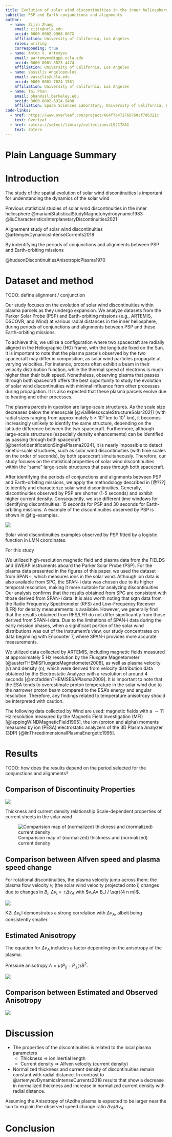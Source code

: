 ```yaml
---
title: Evolution of solar wind discontinuities in the inner heliosphere
subtitle: PSP and Earth conjunctions and alignments
author:
  - name: Zijin Zhang
    email: zijin@ucla.edu
    orcid: 0000-0002-9968-067X
    affiliation: University of California, Los Angeles
    roles: writing
    corresponding: true
  - name: Anton V. Artemyev
    email: aartemyev@igpp.ucla.edu
    orcid: 0000-0001-8823-4474
    affiliation: University of California, Los Angeles
  - name: Vassilis Angelopoulos
    email: vassilis@ucla.edu
    orcid: 0000-0001-7024-1561
    affiliation: University of California, Los Angeles
  - name: Tai Phan
    email: phan@ssl.berkeley.edu
    orcid: 0000-0002-6924-9408
    affiliation: Space Sciences Laboratory, University of California, Berkeley
code-links:
  - href: https://www.overleaf.com/project/664f7b472768760cf7d6321c
    text: Overleaf
  - href: zotero://select/library/collections/L9JC7XAI
    text: Zotero
---
```


# Plain Language Summary

# Introduction

The study of the spatial evolution of solar wind discontinuities is important for understanding the dynamics of the solar wind

Previous statistical studies of solar wind discontinuities in the inner heliosphere @marianiStatisticalStudyMagnetohydrodynamic1983 @liuCharacteristicsInterplanetaryDiscontinuities2021

Alignement study of solar wind discontinuities @artemyevDynamicsIntenseCurrents2018

By indentifying the periods of conjunctions and alignments between PSP and Earth-orbiting missions

@hudsonDiscontinuitiesAnisotropicPlasma1970

# Dataset and method

TODO: define alignment / conjunction

Our study focuses on the evolution of solar wind discontinuities within plasma parcels as they undergo expansion. We analyze datasets from the Parker Solar Probe (PSP) and Earth-orbiting missions (e.g., ARTEMIS, DSCOVR, and Wind) at various radial distances in the inner heliosphere, during periods of conjunctions and alignments between PSP and these Earth-orbiting missions.

To achieve this, we utilize a configuration where two spacecraft are radially aligned in the Heliographic (HG) frame, with the longitude fixed on the Sun. It is important to note that the plasma parcels observed by the two spacecraft may differ in composition, as solar wind particles propagate at varying velocities. For instance, protons often exhibit a beam in their velocity distribution function, while the thermal speed of electrons is much higher than their bulk speed. Nonetheless, observing plasma that passes through both spacecraft offers the best opportunity to study the evolution of solar wind discontinuities with minimal influence from other processes during propagation. It is also expected that these plasma parcels evolve due to heating and other processes. 

<!-- ::: {#fig-plasma-adiabatic-evolution .column-page}
![](figures/evolution/plasma-adiabatic-evolution_e2-DSCOVR-next.svg)

![](figures/evolution/plasma-adiabatic-evolution_e2-DSCOVR.svg)

Comparison of plasma dimensionless quantities (plasma beta and normalized plasma speed by Alfven speed) between PSP (red) and DSCOVR (blue). Yellow dots are predicted plasma beta and normalized speed using formulary from @perroneRadialEvolutionSolar2019.
::: -->

The plasma parcels in question are large-scale structures. As the scale size decreases below the mesoscale [@viallMesoscaleStructureSolar2021] (with radial sizes ranging from approximately 5 × 10³ km to 10⁷ km), it becomes increasingly unlikely to identify the same structure, depending on the latitude difference between the two spacecraft. Furthermore, although large-scale structures (especially density enhancements) can be identified as passing through both spacecraft [@berriotIdentificationSinglePlasma2024], it is nearly impossible to detect kinetic-scale structures, such as solar wind discontinuities (with time scales on the order of seconds), by both spacecraft simultaneously. Therefore, our study focuses on the statistical properties of solar wind discontinuities within the "same" large-scale structures that pass through both spacecraft.

After identifying the periods of conjunctions and alignments between PSP and Earth-orbiting missions, we apply the methodology described in [@???] to identify and characterize solar wind discontinuities. Generally, discontinuities observed by PSP are shorter (1-5 seconds) and exhibit higher current density. Consequently, we use different time windows for identifying discontinuities: 15 seconds for PSP and 30 seconds for Earth-orbiting missions. A example of the discontinuities observed by PSP is shown in @fig-examples.

::: {#fig-examples .column-page}

![](figures/examples/psp_e2_example.png)

Solar wind discontinuities examples observed by PSP fitted by a logistic function in LMN coordinates.
:::

<!-- 
PSP:
SWEAP consists of four separate sensors that measure the ions and electrons that make up the plasma in the solar wind and solar corona. The Solar Probe ANalyzer (SPAN) instruments are electrostatic analyzers (ESAs) that use curved plates to measure the 3-D particle distribution from within the shadow cast by the spacecraft thermal shield. Two of the sensors are co-located on the ram side of the spacecraft: SPAN-Ai measures ions, and SPAN-Ae measures electrons. SPAN-B measures electrons and is on the anti-ram side of the spacecraft. The Solar Probe Cup (SPC) is a Faraday Cup instrument that is directly illuminated by the Sun and measures both ions and electrons.

"Looking at your intervals, which occurred during the early phase of the mission when PSP was far from the Sun, I realize that the plasma data wasn't good for your purpose because (1) SPAN-ion during at least the first 3-4 orbits did not measure the solar wind well, since a good portion of the solar wind distributions was out of view of that instrument, and (2) data from SPC (Farady Cup) does not give good temperature data. I am wondering if you have conjunction events that occurred later, say starting Encounter 7, when data from SPAN would be accurate. If not, some parts of Encounters 4-6 might be OK."
-->

For this study

We utilized high-resolution magnetic field and plasma data from the FIELDS and SWEAP instruments aboard the Parker Solar Probe (PSP). For the plasma data presented in the figures of this paper, we used the dataset from SPAN-i, which measures ions in the solar wind. Although ion data is also available from SPC, the SPAN-i data was chosen due to its higher temporal resolution, making it more suitable for analyzing discontinuities. Our analysis confirms that the results obtained from SPC are consistent with those derived from SPAN-i data. It is also worth noting that sqtn data from the Radio Frequency Spectrometer (RFS) and Low-Frequency Receiver (LFR) for density measurements is available. However, we generally find that the results obtained from RFS/LFR do not differ significantly from those derived from SPAN-i data. Due to the limitations of SPAN-i data during the early mission phases, when a significant portion of the solar wind distributions was out of the instrument’s view, our study concentrates on data beginning with Encounter 7, where SPAN-i provides more accurate measurements.

<!-- 
ARTEMIS:
We use the following data collected by ARTEMIS P1: magnetic fields with a ∼4s spin resolution (Auster et al. 2008), the ion bulk velocity v, and the ion (assumed to be proton) temperature (scalar) Tp calculated from velocity distributions measured at spin resolution by the Electrostatic Analyzer (ESA; McFadden et al. 2008). Being designed for measurements of a hot, rarefied plasma in Earth’s magnetosphere, ESA typically overestimates the proton temperature in the solar wind, because the solar wind proton beam is narrower than ESA’s energy and angular resolution.
TODO: check if the ESA is in solar wind mode
-->

We utilized data collected by ARTEMIS, including magnetic fields measured at approximately 5 Hz resolution by the Fluxgate Magnetometer [@austerTHEMISFluxgateMagnetometer2008], as well as plasma velocity ($v$) and density ($n$), which were derived from velocity distribution data obtained by the Electrostatic Analyzer with a resolution of around 4 seconds [@mcfaddenTHEMISESAPlasma2009]. It is important to note that the ESA tends to overestimate proton temperature in the solar wind due to the narrower proton beam compared to the ESA’s energy and angular resolution. Therefore, any findings related to temperature anisotropy should be interpreted with caution.

<!-- 
WIND:
Wind 3dp, PESA LOW 1 spin resolution ion (proton and alpha) moments
Wind 3D Plasma Analyzer
Instrument Description
The Wind 3DP instrument consists of six different sensors. There are two electron (EESA) and two ion (PESA) electrostatic analyzers with different geometrical factors and field-of-views covering the energy range from 3 eV to 30 keV. There are also a pair of solid state telescopes (SST) that measure electrons with energies up to 400 keV and protons with energie
-->

The following data collected by Wind are used: magnetic fields with a $\sim 11$ Hz resolution measured by the Magnetic Field Investigation (MFI) [@leppingWINDMagneticField1995], the ion (proton and alpha) moments measured by ion (PESA) electrostatic analyzers of the 3D Plasma Analyzer (3DP) [@linThreedimensionalPlasmaEnergetic1995].

<!--
References:
- @shenComparingPlasmaAnisotropy2024
-->

# Results

TODO: how does the results depend on the period selected for the conjunctions and alignments?

## Comparison of Discontinuity Properties

![](figures/enc7/properties_distribution.svg)


Thickness and current density relationship
Scale-dependent properties of current sheets in the solar wind

![Comparision map of (normalized) thickness and (normalized) current density](figures/enc7/thickness_current.svg){#fig-comp-map}

## Comparison between Alfven speed and plasma speed change

For rotational discontinuities, the plasma velocity jump across them: the plasma flow velocity $v_l$ (the solar wind velocity projected onto $l$) changes due to changes in $B_l$, $Δv_l=±Δv_A$ with $v_A= B_l / \sqrt{4 n m}$.

![](figures/enc7/dvl.png)

K2: $Δv_l$,l demonstrates a strong correlation with $Δv_{A}$, albeit being consistently smaller.

## Estimated Anisotropy

The equation for $Δv_A$ includes a factor depending on the anisotropy of the plasma.

Pressure anisotropy $Λ = \mu (P_∥ - P_⊥) / B^2$.

![](figures/enc7/anisotropy_theory.png)

## Comparison between Estimated and Observed Anisotropy

![](figures/enc7/anisotropy_comparison_2d.png)

# Discussion


- The properties of the discontinuities is related to the local plasma parameters
  - Thickness => ion inertial length
  - Current density => Alfven velocity (current density)

- Normalized thickness and current density of discontinuities remain constant with radial distance. In contrast to @artemyevDynamicsIntenseCurrents2018 results that show a decrease  in normalized thickness and increase in normalized current density with radial distance.

Assuming the 
Anisotropy of tAzdhe plasma is expected to be larger near the sun to explain the observed speed change ratio $Δv_i/Δv_A$.

# Conclusion
